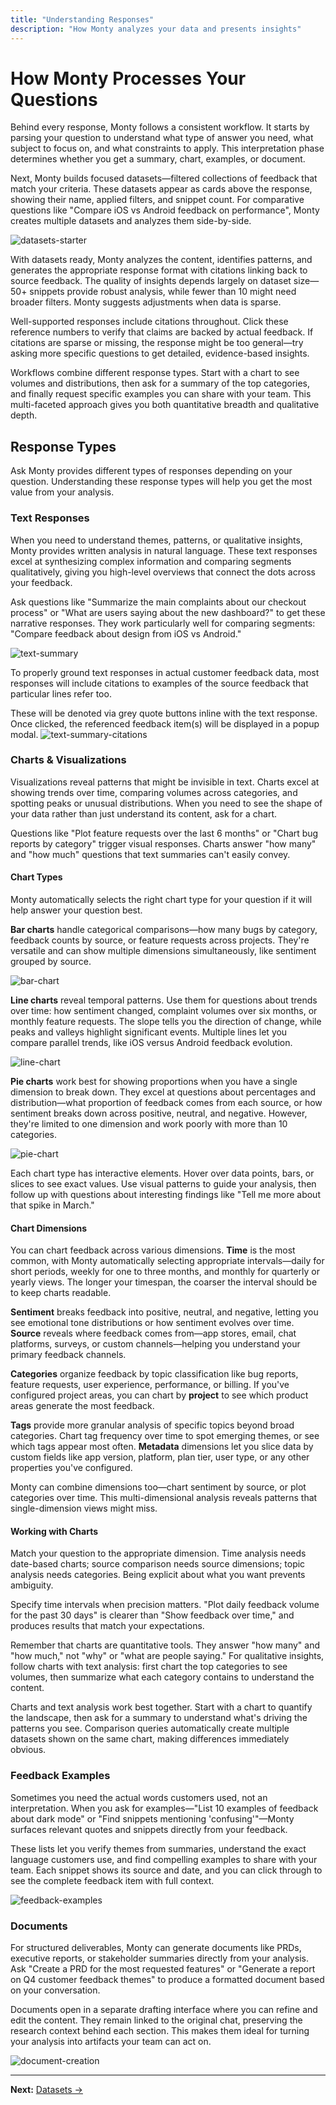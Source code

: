 ```yaml
---
title: "Understanding Responses"
description: "How Monty analyzes your data and presents insights"
---
```


# How Monty Processes Your Questions

Behind every response, Monty follows a consistent workflow. It starts by parsing your question to understand what type of answer you need, what subject to focus on, and what constraints to apply. This interpretation phase determines whether you get a summary, chart, examples, or document.

Next, Monty builds focused datasets—filtered collections of feedback that match your criteria. These datasets appear as cards above the response, showing their name, applied filters, and snippet count. For comparative questions like "Compare iOS vs Android feedback on performance", Monty creates multiple datasets and analyzes them side-by-side.

![datasets-starter](/images/monty/responseStarter.gif)

With datasets ready, Monty analyzes the content, identifies patterns, and generates the appropriate response format with citations linking back to source feedback. The quality of insights depends largely on dataset size—50+ snippets provide robust analysis, while fewer than 10 might need broader filters. Monty suggests adjustments when data is sparse.

Well-supported responses include citations throughout. Click these reference numbers to verify that claims are backed by actual feedback. If citations are sparse or missing, the response might be too general—try asking more specific questions to get detailed, evidence-based insights.

Workflows combine different response types. Start with a chart to see volumes and distributions, then ask for a summary of the top categories, and finally request specific examples you can share with your team. This multi-faceted approach gives you both quantitative breadth and qualitative depth.

## Response Types

Ask Monty provides different types of responses depending on your question. Understanding these response types will help you get the most value from your analysis.

### Text Responses

When you need to understand themes, patterns, or qualitative insights, Monty provides written analysis in natural language. These text responses excel at synthesizing complex information and comparing segments qualitatively, giving you high-level overviews that connect the dots across your feedback.

Ask questions like "Summarize the main complaints about our checkout process" or "What are users saying about the new dashboard?" to get these narrative responses. They work particularly well for comparing segments: "Compare feedback about design from iOS vs Android."

![text-summary](/images/monty/textResponse.png)

To properly ground text responses in actual customer feedback data, most responses will include citations to examples of the source feedback that particular lines refer too.

These will be denoted via grey quote buttons inline with the text response. Once clicked, the referenced feedback item(s) will be displayed in a popup modal.
![text-summary-citations](/images/monty/citations.gif)

### Charts & Visualizations

Visualizations reveal patterns that might be invisible in text. Charts excel at showing trends over time, comparing volumes across categories, and spotting peaks or unusual distributions. When you need to see the shape of your data rather than just understand its content, ask for a chart.

Questions like "Plot feature requests over the last 6 months" or "Chart bug reports by category" trigger visual responses. Charts answer "how many" and "how much" questions that text summaries can't easily convey.

#### Chart Types

Monty automatically selects the right chart type for your question if it will help answer your question best.

**Bar charts** handle categorical comparisons—how many bugs by category, feedback counts by source, or feature requests across projects. They're versatile and can show multiple dimensions simultaneously, like sentiment grouped by source.

![bar-chart](/images/monty/barChart.png)

**Line charts** reveal temporal patterns. Use them for questions about trends over time: how sentiment changed, complaint volumes over six months, or monthly feature requests. The slope tells you the direction of change, while peaks and valleys highlight significant events. Multiple lines let you compare parallel trends, like iOS versus Android feedback evolution.

![line-chart](/images/monty/lineChart.png)

**Pie charts** work best for showing proportions when you have a single dimension to break down. They excel at questions about percentages and distribution—what proportion of feedback comes from each source, or how sentiment breaks down across positive, neutral, and negative. However, they're limited to one dimension and work poorly with more than 10 categories.

![pie-chart](/images/monty/pieChart.png)

Each chart type has interactive elements. Hover over data points, bars, or slices to see exact values. Use visual patterns to guide your analysis, then follow up with questions about interesting findings like "Tell me more about that spike in March."

#### Chart Dimensions

You can chart feedback across various dimensions. **Time** is the most common, with Monty automatically selecting appropriate intervals—daily for short periods, weekly for one to three months, and monthly for quarterly or yearly views. The longer your timespan, the coarser the interval should be to keep charts readable.

**Sentiment** breaks feedback into positive, neutral, and negative, letting you see emotional tone distributions or how sentiment evolves over time. **Source** reveals where feedback comes from—app stores, email, chat platforms, surveys, or custom channels—helping you understand your primary feedback channels.

**Categories** organize feedback by topic classification like bug reports, feature requests, user experience, performance, or billing. If you've configured project areas, you can chart by **project** to see which product areas generate the most feedback.

**Tags** provide more granular analysis of specific topics beyond broad categories. Chart tag frequency over time to spot emerging themes, or see which tags appear most often. **Metadata** dimensions let you slice data by custom fields like app version, platform, plan tier, user type, or any other properties you've configured.

Monty can combine dimensions too—chart sentiment by source, or plot categories over time. This multi-dimensional analysis reveals patterns that single-dimension views might miss.

#### Working with Charts

Match your question to the appropriate dimension. Time analysis needs date-based charts; source comparison needs source dimensions; topic analysis needs categories. Being explicit about what you want prevents ambiguity.

Specify time intervals when precision matters. "Plot daily feedback volume for the past 30 days" is clearer than "Show feedback over time," and produces results that match your expectations.

Remember that charts are quantitative tools. They answer "how many" and "how much," not "why" or "what are people saying." For qualitative insights, follow charts with text analysis: first chart the top categories to see volumes, then summarize what each category contains to understand the content.

Charts and text analysis work best together. Start with a chart to quantify the landscape, then ask for a summary to understand what's driving the patterns you see. Comparison queries automatically create multiple datasets shown on the same chart, making differences immediately obvious.

### Feedback Examples

Sometimes you need the actual words customers used, not an interpretation. When you ask for examples—"List 10 examples of feedback about dark mode" or "Find snippets mentioning 'confusing'"—Monty surfaces relevant quotes and snippets directly from your feedback.

These lists let you verify themes from summaries, understand the exact language customers use, and find compelling examples to share with your team. Each snippet shows its source and date, and you can click through to see the complete feedback item with full context.

![feedback-examples](/images/monty/feedbackExamples.png)

### Documents

For structured deliverables, Monty can generate documents like PRDs, executive reports, or stakeholder summaries directly from your analysis. Ask "Create a PRD for the most requested features" or "Generate a report on Q4 customer feedback themes" to produce a formatted document based on your conversation.

Documents open in a separate drafting interface where you can refine and edit the content. They remain linked to the original chat, preserving the research context behind each section. This makes them ideal for turning your analysis into artifacts your team can act on.

![document-creation](/images/monty/document.gif)

---

**Next:** [Datasets →](./04-datasets.mdx)
